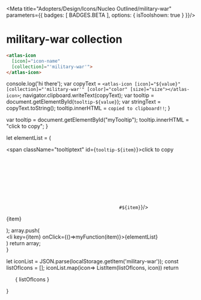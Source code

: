 
<Meta title="Adopters/Design/Icons/Nucleo Outlined/military-war" parameters={{ badges: [ BADGES.BETA ], options: { isToolshown: true } }}/>

# military-war collection

```html
<atlas-icon 
  [icon]="icon-name"  
  [collection]="'military-war'">
</atlas-icon>

```

<style>
{`
/* NOTE: This css is generated by Nucleo */
ul {
  display: flex;
  flex-wrap: wrap;
  justify-content: center;
  padding-left: 0;
}

ul li {
  border-radius: .4em;
  transition: background-color .2s;
  user-select: none;
  overflow: hidden;
  text-align: center;
  padding: 2em 1em 1em;
}

ul li:hover {
  background: hsla(0, 0%, 0%, 0.05);
  cursor: pointer;
}

ul p {
  display: block;
  font-size: 0.75rem;
  color: hsla(0, 0%, 0%, 0.5);
  user-select: text;
  cursor: pointer;
  max-width: 6rem;
  padding: 8px 0 4px;
}

ul p::selection {
  background: hsl(230, 93%, 66%);
  color: #fff;
}

ul p::-moz-selection {
  background: hsl(230, 93%, 66%);
  color: #fff;
}

.svg-wrapper {
  font-size: 32px;
}

.svg-wrapper svg {
  display: block;
  margin: 0 auto 10px;
}

/* --------------------------------

Icons

-------------------------------- */

:root {
  --icon-color-primary: inherit;
  --icon-color-secondary: currentColor;
}

.icon {
  display: inline-block;
  color: var(--icon-color-primary); /* icon primary color */
  height: 1em;
  width: 1em;
  line-height: 1;
  flex-shrink: 0;
  max-width: initial;
}

.icon use {
  /* icon secondary color */
  fill: var(--icon-color-secondary);
  stroke: var(--icon-color-secondary);
}

.css-122ju8q {
    padding: 0;
}

.icon-name {
    font-size: 12px;
}

/* --------------------------------

Caps/Corners

-------------------------------- */

.icon use {
  --icon-stroke-linecap-butt: butt;
  stroke-miterlimit: 10;
  stroke-linecap: square;
  stroke-linejoin: miter;
}

.stroke-round use {
  --icon-stroke-linecap-butt: round;
  stroke-linecap: round;
  stroke-linejoin: round;
}

/* --------------------------------

Tooltip

-------------------------------- */

.tooltip {
  position: relative;
  display: inline-block;
}

.tooltip .tooltiptext {
  visibility: hidden;
  width: 100%;
  background-color: #f6f9fc;
  color: #242323;
  text-align: center;
  padding: 3px;
  position: absolute;
  z-index: 1;
  bottom: 84%;
  left: 50%;
  margin-left: -75px;
  opacity: 0;
  transition: opacity 0.3s;
  font-size: 11px;
  justify-content: center;
  display: flex;
  align-items: center;
}

.tooltip:hover .tooltiptext {
  visibility: visible;
  opacity: 1;
}
    
    `}
</style>


  console.log('hi there');
  var copyText = `<atlas-icon [icon]="${value}" [collection]="'military-war'" [color]="color" [size]="size"></atlas-icon>`;
  navigator.clipboard.writeText(copyText);
  var tooltip = document.getElementById(`tooltip-${value}`);
  var stringText = copyText.toString();
  tooltip.innerHTML = `copied to clipboard!!`;
}

  var tooltip = document.getElementById("myTooltip");
  tooltip.innerHTML = "click to copy";
}

  let elementList = (
      <div>
          <span className="tooltiptext" id={`tooltip-${item}`}>click to copy</span>
          <div className="svg-wrapper">
          <svg className="icon">
            <use href={`#${item}`}/>
          </svg>
          </div>
          <p  data-folder="">
          {item}
          </p> 
      </div>
  );
  array.push( <div className="tooltip" key={item}><li key={item} onClick={()=>myFunction(item)}>{elementList}</li></div>)
  return array;   
}

  let iconList = JSON.parse(localStorage.getItem('military-war'));
  const listOfIcons = [];
  iconList.map(icon=> ListItem(listOfIcons, icon))
  return <ul>{ listOfIcons }</ul>
}

<Base/>
<svg xmlns="http://www.w3.org/2000/svg">
  <defs>
    <symbol id="military-medal" viewBox="0 0 24 24">
      <path fill="currentColor" fill-rule="evenodd" d="M7.5 3.75A.75.75 0 0 1 8.25 3h7.5a.75.75 0 0 1 .75.75V9a.75.75 0 0 1-.364.643l-3.443 2.066 1.023 2.075 2.335.339a.75.75 0 0 1 .415 1.279l-1.688 1.646.398 2.325a.75.75 0 0 1-1.088.79L12 19.067l-2.088 1.098a.75.75 0 0 1-1.088-.79l.398-2.326-1.688-1.646a.75.75 0 0 1 .415-1.28l2.335-.338 1.023-2.075-3.443-2.066A.75.75 0 0 1 7.5 9V3.75Zm7.5.75V6H9V4.5h6Zm0 3H9v1.075l3 1.8 3-1.8V7.5Zm-3.545 7.3L12 13.696l.545 1.106a.75.75 0 0 0 .565.41l1.221.178-.883.86a.75.75 0 0 0-.216.664l.209 1.216-1.092-.575a.75.75 0 0 0-.698 0l-1.092.575.209-1.216a.75.75 0 0 0-.216-.663l-.883-.861 1.22-.178a.75.75 0 0 0 .566-.41Z"/>
    </symbol>
    <symbol id="military-tag" viewBox="0 0 24 24">
      <path fill="currentColor" fill-rule="evenodd" d="M9 6.75a2.25 2.25 0 1 0 0 4.5 2.25 2.25 0 0 0 0-4.5ZM8.25 9a.75.75 0 1 1 1.5 0 .75.75 0 0 1-1.5 0Z"/>
      <path fill="currentColor" d="m10.875 15.17 2.12-.027 1.226 1.732.629-2.024 2.025-.63-1.73-1.225.027-2.121-1.7 1.269-2.01-.682.682 2.008-1.27 1.7Z"/>
      <path fill="currentColor" fill-rule="evenodd" d="M10.5 3A7.5 7.5 0 0 0 3 10.481a.75.75 0 0 0 .035.245l2.835 8.986a.75.75 0 0 0 .368.44 7.445 7.445 0 0 0 4.353.79.75.75 0 1 0-.182-1.489 5.945 5.945 0 0 1-3.205-.498l-1.816-5.756 7.582 7.581c.14.141.331.22.53.22a7.5 7.5 0 0 0 7.5-7.5.75.75 0 0 0-.22-.53l-9.75-9.75A.75.75 0 0 0 10.5 3ZM6.257 6.257a6 6 0 0 1 3.94-1.75l9.295 9.296a6 6 0 0 1-5.69 5.69l-9.294-9.296a6 6 0 0 1 1.75-3.94Z"/>
    </symbol>
  </defs>
</svg>























